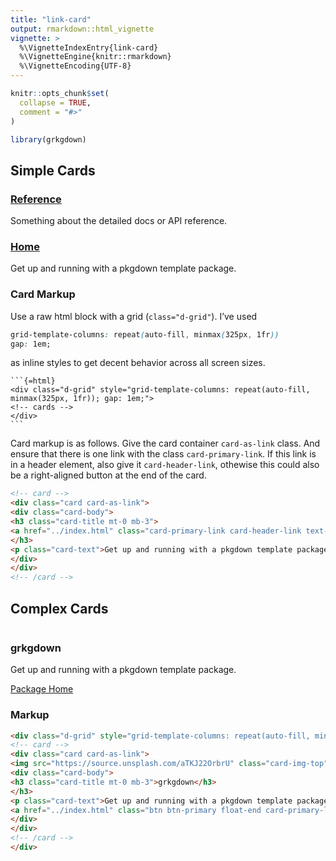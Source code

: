 ```yaml
---
title: "link-card"
output: rmarkdown::html_vignette
vignette: >
  %\VignetteIndexEntry{link-card}
  %\VignetteEngine{knitr::rmarkdown}
  %\VignetteEncoding{UTF-8}
---
```


```r
knitr::opts_chunk$set(
  collapse = TRUE,
  comment = "#>"
)
```

```r
library(grkgdown)
```

## Simple Cards

```{=html}
<div class="d-grid" style="grid-template-columns: repeat(auto-fill, minmax(325px, 1fr)); gap: 1em;">
<!-- card -->
<div class="card card-as-link">
<div class="card-body">
<h3 class="card-title mt-0 mb-3"><a href="../reference/index.html" class="card-primary-link card-header-link text-decoration-none">Reference</a></h3>
<p class="card-text">Something about the detailed docs or API reference.</p>
</div>
</div>
<!-- /card -->
<!-- card -->
<div class="card card-as-link">
<div class="card-body">
<h3 class="card-title mt-0 mb-3"><a href="../index.html" class="card-primary-link card-header-link text-decoration-none">Home</a></h3>
<p class="card-text">Get up and running with a pkgdown template package.</p>
</div>
</div>
<!-- /card -->
</div>
```

### Card Markup

Use a raw html block with a grid (`class="d-grid"`). I've used

```css
grid-template-columns: repeat(auto-fill, minmax(325px, 1fr))
gap: 1em;
```

as inline styles to get decent behavior across all screen sizes.

````verbatim
```{=html}
<div class="d-grid" style="grid-template-columns: repeat(auto-fill, minmax(325px, 1fr)); gap: 1em;">
<!-- cards -->
</div>
```
````

Card markup is as follows. Give the card container `card-as-link` class. And ensure that there is one link with the class `card-primary-link`. If this link is in a header element, also give it `card-header-link`, othewise this could also be a right-aligned button at the end of the card.

```html
<!-- card -->
<div class="card card-as-link">
<div class="card-body">
<h3 class="card-title mt-0 mb-3">
<a href="../index.html" class="card-primary-link card-header-link text-decoration-none">Home</a>
</h3>
<p class="card-text">Get up and running with a pkgdown template package.</p>
</div>
</div>
<!-- /card -->
```

## Complex Cards

```{=html}
<div class="d-grid" style="grid-template-columns: repeat(auto-fill, minmax(325px, 1fr)); gap: 1em;">
<div class="card card-as-link">
<img src="https://source.unsplash.com/aTKJ22OrbrU" class="card-img-top" alt="">
<div class="card-body">
<h3 class="card-title mt-0 mb-3">grkgdown</h3>
</h3>
<p class="card-text">Get up and running with a pkgdown template package.</p>
<a href="../index.html" class="btn btn-primary float-end card-primary-link">Package Home</a>
</div>
</div>
</div>
```

### Markup

```html
<div class="d-grid" style="grid-template-columns: repeat(auto-fill, minmax(325px, 1fr)); gap: 1em;">
<!-- card -->
<div class="card card-as-link">
<img src="https://source.unsplash.com/aTKJ22OrbrU" class="card-img-top" alt="">
<div class="card-body">
<h3 class="card-title mt-0 mb-3">grkgdown</h3>
</h3>
<p class="card-text">Get up and running with a pkgdown template package.</p>
<a href="../index.html" class="btn btn-primary float-end card-primary-link">Package Home</a>
</div>
</div>
<!-- /card -->
</div>
```
